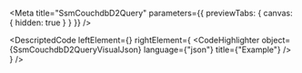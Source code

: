 
<Meta title="SsmCouchdbD2Query" parameters={{ previewTabs: { canvas: { hidden: true } } }} />

<DescriptedCode
  leftElement={<SsmCouchdbD2QueryDesc />}
  rightElement={
    <CodeHighlighter
      object={SsmCouchdbD2QueryVisualJson}
      language={"json"}
      title={"Example"}
    />
  }
/>

<CouchdbAdminListQueryFunctionIndex />

<CouchdbChaincodeListQueryFunctionIndex />

<CouchdbDatabaseGetChangesQueryFunctionIndex />

<CouchdbDatabaseGetQueryFunctionIndex />

<CouchdbDatabaseListQueryFunctionIndex />

<CouchdbSsmGetQueryFunctionIndex />

<CouchdbSsmListQueryFunctionIndex />

<CouchdbSsmSessionStateGetQueryFunctionIndex />

<CouchdbSsmSessionStateListQueryFunctionIndex />

<CouchdbUserListQueryFunctionIndex />
